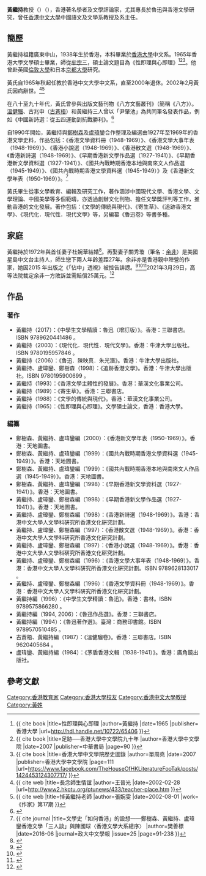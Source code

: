 {{Infobox_Person
|name = 黃繼持
|sex = 男
|birth_date= 1938年
|place of origin =
|birth_place= 香港
|death_date= {{Death year and age|2002|1938|2}}
|death_place=  香港
|nationality =
|residence = 
|religion = 
|spouse = 杜婉華、[[余非_(香港作家)|余非]]
|children = 
|relatives = 
|education= 
*[[香港大學|香港大學]]文學士
*[[香港大學|香港大學]]文學碩士（1965年）
| past = 
}}
'''黃繼持'''教授（{{bd|1938年||2002年||catIdx=W}}）（{{lang|en|Prof.  WONG Kai Chee}}），香港著名學者及文學評論家，尤其專長於魯迅與香港文學研究，曾任[[香港中文大學|香港中文大學]]中國語文及文學系教授及系主任。

==簡歷==
黃繼持祖籍廣東中山，1938年生於香港，本科畢業於[[香港大學|香港大學]]中文系。1965年香港大學文學碩士畢業，師從[[牟宗三|牟宗三]]，碩士論文題目為《性即理與心即理》<ref>{{ cite book |title=性即理與心即理  |author=黃繼持 |date=1965 |publisher=香港大學 |url=http://hdl.handle.net/10722/65406 }}</ref><ref>{{ cite book |title=足跡──香港大學中文學院九十年 |author=香港大學中文學院 |date=2007 |publisher=中華書局 |page=90 }}</ref><ref>{{ cite book |title=香港大學中文學院歷史圖錄  |author=單周堯 |date=2007 |publisher=香港大學中文學院 |page=111 |url=https://www.facebook.com/TheHouseOfHKLiteratureFooTak/posts/1424453124307717/ }}</ref>。他曾赴英國[[倫敦大學|倫敦大學]]和日本[[京都大學|京都大學]]研究。

黃氏自1965年秋起任教於香港中文大學中文系，直至2000年退休。2002年2月黃氏因病辭世。<ref>{{ cite web |title=長念師生情誼 |author=王晉光 |date=2002-02-28 |url=http://www2.hkptu.org/ptunews/433/teacher-place.htm }}</ref><ref>{{ cite web |title=悼黃繼持老師 |author=張婉雯 |date=2002-08-01 |work=《作家》第17期 }}</ref>

在八十至九十年代，黃氏曾參與出版文藝刊物《八方文藝叢刊》（簡稱《八方》）。[[溫健騮|溫健騮]]、古兆申（[[古蒼梧|古蒼梧]]）和黃繼持三人曾以「尹肇池」為共同筆名發表作品，例如《中國新詩選：從五四運動到抗戰勝利》。<ref>{{cite web |title=詩幻留形：尹肇池選詩 |author=陳智德 |date=2008-04-26 |work=文匯報 |url=http://paper.wenweipo.com/2008/04/26/CF0804260007.htm |access-date=2020-10-31 |archive-date=2008-06-12 |archive-url=https://web.archive.org/web/20080612185352/http://paper.wenweipo.com/2008/04/26/CF0804260007.htm |dead-url=no }}</ref>

自1990年開始，黃繼持與[[鄭樹森_(文學評論家)|鄭樹森]]及[[盧瑋鑾|盧瑋鑾]]合作整理及編選由1927年至1969年的香港文學史料，作品包括：《香港文學資料冊（1948-1969）》、《香港文學大事年表（1948-1969）》、《香港小說選（1948-1969）》、《香港散文選（1948-1969）》、《香港新詩選（1948-1969）》、《早期香港新文學作品選（1927-1941）》、《早期香港新文學資料選（1927-1941）》、《國共內戰時期香港本地與南來文人作品選（1945-1949）》、《國共內戰時期香港文學資料選（1945-1949）》及《香港新文學年表（1950-1969）》。<ref>{{ cite journal |title=文學史「如何香港」的設想——鄭樹森、黃繼持、盧瑋鑾香港文學「三人談」與陳國球〈香港文學大系總序〉 |author=樊善標 |date=2016-06 |journal=政大中文學報 |issue=25 |page=91-238 }}</ref>

黃氏畢生從事文學教育、編輯及研究工作，著作涵涉中國現代文學、香港文學、文學理論、中國美學等多個範疇，亦透過創辦文化刊物、擔任文學獎評判等工作，推動香港的文化發展。著作包括：《文學的傳統與現代》、《寄生草》、《追跡香港文學》、《現代化．現代性．現代文學》等，另編纂《魯迅卷》等書多種。

==家庭==
黃繼持於1972年與首任妻子杜婉華結婚<ref>{{cite book |title=崇基校刊(第52-55期) |date=1972 |publisher=香港中文大學崇基學院 }} </ref>。再娶妻子關秀瓊（筆名：[[余非_(香港作家)|余非]]）是美國星島中文台主持人，師生戀下兩人年齡差距27年。余非亦是香港親中陣營的作家，她因2015 年出版之《「佔中」透視》被控告誹謗。<ref>{{cite news |title=【逃犯條例】中大中文系余非步屈穎妍後塵  蔭黃繼持教授光環 |date=2019-10-07 |work=流動新聞 |url=https://news.modia.com.hk/headlines/146032/%E3%80%90%E9%80%83%E7%8A%AF%E6%A2%9D%E4%BE%8B%E3%80%91%E4%B8%AD%E5%A4%A7%E4%B8%AD%E6%96%87%E7%B3%BB%E4%BD%99%E9%9D%9E%E6%AD%A5%E5%B1%88%E7%A9%8E%E5%A6%8D%E5%BE%8C%E5%A1%B5-%E8%94%AD%E9%BB%83/ |accessdate=2020-10-31 |archive-date=2020-11-05 |archive-url=https://web.archive.org/web/20201105142037/https://news.modia.com.hk/headlines/146032/%E3%80%90%E9%80%83%E7%8A%AF%E6%A2%9D%E4%BE%8B%E3%80%91%E4%B8%AD%E5%A4%A7%E4%B8%AD%E6%96%87%E7%B3%BB%E4%BD%99%E9%9D%9E%E6%AD%A5%E5%B1%88%E7%A9%8E%E5%A6%8D%E5%BE%8C%E5%A1%B5-%E8%94%AD%E9%BB%83/ |dead-url=no }}</ref><ref>{{cite news |title=《「佔中」透視》作者否認誹謗 聲稱從「港人講地」網站得悉呂秉權收美資助 |date=2019-08-01 |work=蘋果日報 |url=https://hk.appledaily.com/local/20190801/H275CSWGSQQH6ETRTR5VOLNSOQ/ |accessdate=2020-10-31 |archive-date=2020-11-07 |archive-url=https://web.archive.org/web/20201107152903/https://hk.appledaily.com/local/20190801/H275CSWGSQQH6ETRTR5VOLNSOQ/ |dead-url=no }}</ref><ref>{{cite news |title=誹謗案 余非認「無特別做過」資料核實 |date=2019-08-02 |work=明報 |url=https://news.mingpao.com/pns/%E6%B8%AF%E8%81%9E/article/20190802/s00002/1564684851435/%E8%AA%B9%E8%AC%97%E6%A1%88-%E4%BD%99%E9%9D%9E%E8%AA%8D%E3%80%8C%E7%84%A1%E7%89%B9%E5%88%A5%E5%81%9A%E9%81%8E%E3%80%8D%E8%B3%87%E6%96%99%E6%A0%B8%E5%AF%A6 |accessdate=2020-10-31 |archive-date=2020-11-05 |archive-url=https://web.archive.org/web/20201105050724/https://news.mingpao.com/pns/%E6%B8%AF%E8%81%9E/article/20190802/s00002/1564684851435/%E8%AA%B9%E8%AC%97%E6%A1%88-%E4%BD%99%E9%9D%9E%E8%AA%8D%E3%80%8C%E7%84%A1%E7%89%B9%E5%88%A5%E5%81%9A%E9%81%8E%E3%80%8D%E8%B3%87%E6%96%99%E6%A0%B8%E5%AF%A6 |dead-url=no }}</ref>2021年3月29日，高等法院裁定余非一方敗訴並需賠償25萬元。<ref>{{Cite web |url=https://hk.appledaily.com/local/20210329/I4DASBSI7VF3XEFM75GXMDGBKE/ |title=三聯與作家出版《「佔中」透視》涉誹謗 獨立評論人協會興訟勝訴獲判25萬元賠償 |date=2021-03-29 |work=蘋果日報 |accessdate=2021-03-29 |archive-date=2021-03-29 |archive-url=https://web.archive.org/web/20210329072155/https://hk.appledaily.com/local/20210329/I4DASBSI7VF3XEFM75GXMDGBKE/ |dead-url=no }}</ref>

==作品==
===著作===
* 黃繼持（2017）：《中學生文學精讀：魯迅（增訂版）》。香港：三聯書店。ISBN 9789620441486 。
* 黃繼持（2003）：《現代化．現代性．現代文學》。香港：牛津大學出版社。ISBN 9780195957846 。
* 黃繼持（2006）：《魯迅．陳映真．朱光潛》。香港：牛津大學出版社。
* 黃繼持、盧瑋鑾、鄭樹森（1998）：《追跡香港文學》。香港：牛津大學出版社。ISBN 9780195900699 。
* 黃繼持（1993）：《香港文學主體性的發展》。香港：華漢文化事業公司。
* 黃繼持（1989）：《寄生草》。香港：三聯書店。
* 黃繼持（1988）：《文學的傳統與現代》。香港：華漢文化事業公司。
* 黃繼持（1965）：《性即理與心即理》。文學碩士論文，香港：香港大學。

===編纂===
* 鄭樹森、黃繼持、盧瑋鑾編（2000）：《香港新文學年表（1950-1969）》。香港：天地圖書。
* 鄭樹森、黃繼持、盧瑋鑾編（1999）：《國共內戰時期香港文學資料選（1945-1949）》。香港：天地圖書。
* 鄭樹森、黃繼持、盧瑋鑾編（1999）：《國共內戰時期香港本地與南來文人作品選（1945-1949）》。香港：天地圖書。
* 鄭樹森、黃繼持、盧瑋鑾編（1998）：《早期香港新文學資料選（1927-1941）》。香港：天地圖書。
* 黃繼持、盧瑋鑾、鄭樹森編（1998）：《早期香港新文學作品選（1927-1941）》。香港：天地圖書。
* 黃繼持、盧瑋鑾、鄭樹森編（1998）：《香港新詩選（1948-1969）》。香港：香港中文大學人文學科硏究所香港文化硏究計劃。
* 黃繼持、盧瑋鑾、鄭樹森編（1997）：《香港散文選（1948-1969）》。香港：香港中文大學人文學科硏究所香港文化硏究計劃。
* 黃繼持、盧瑋鑾、鄭樹森編（1997）：《香港小說選（1948-1969）》。香港：香港中文大學人文學科硏究所香港文化硏究計劃。
* 黃繼持、盧瑋鑾、鄭樹森編（1996）：《香港文學大事年表（1948-1969）》。香港：香港中文大學人文學科硏究所香港文化硏究計劃。ISBN  9789628133017 。
* 黃繼持、盧瑋鑾、鄭樹森編（1996）：《香港文學資料冊（1948-1969）》。香港：香港中文大學人文學科硏究所香港文化硏究計劃。
* 黃繼持編（1996）：《中學生文學精讀：魯迅》。香港：書林。ISBN 9789575866280 。
* 黃繼持編（1994, 2006）：《魯迅作品選》。香港：三聯書店。
* 黃繼持編（1994）：《魯迅著作選》。臺灣：商務印書館。ISBN 9789570510485 。
* 古蒼梧、黃繼持編（1987）：《溫健騮卷》。香港：三聯書店。ISBN 9620405684 。
* 盧瑋鑾、黃繼持編（1984）：《茅盾香港文輯（1938-1941）》。香港：廣角鏡出版社。

== 參考文獻 ==
{{Reflist}}

[[Category:香港教育家|Category:香港教育家]]
[[Category:香港大學校友|Category:香港大學校友]]
[[Category:香港中文大學教授|Category:香港中文大學教授]]
[[Category:黃姓|Category:黃姓]]